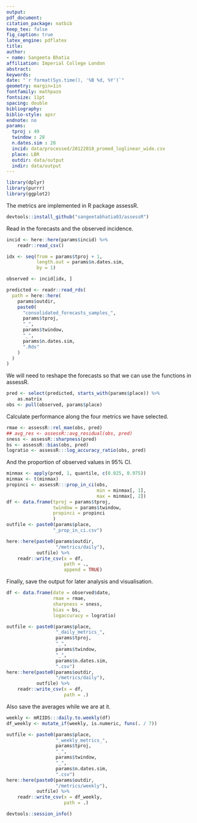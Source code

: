 ```yaml
---
output: 
pdf_document:
citation_package: natbib
keep_tex: false
fig_caption: true
latex_engine: pdflatex
title: 
author:
- name: Sangeeta Bhatia
affiliation: Imperial College London
abstract: 
keywords: 
date: "`r format(Sys.time(), '%B %d, %Y')`"
geometry: margin=1in
fontfamily: mathpazo
fontsize: 11pt
spacing: double
bibliography: 
biblio-style: apsr
endnote: no
params:
  tproj : 49
  twindow : 28
  n.dates.sim : 28
  incid: data/processed/20122018_promed_loglinear_wide.csv
  place: LBR
  outdir: data/output
  indir: data/output
---
```


```r
library(dplyr)
library(purrr)
library(ggplot2)
```
The metrics are implemented in R package assessR.

```r
devtools::install_github("sangeetabhatia03/assessR")
```

Read in the forecasts and the observed incidence.

```r
incid <- here::here(params$incid) %>%
    readr::read_csv()

idx <- seq(from = params$tproj + 1,
           length.out = params$n.dates.sim,
           by = 1)

observed <- incid[idx, ]

```

```r
predicted <- readr::read_rds(
  path = here::here(
    params$outdir,
    paste0(
      "consolidated_forecasts_samples_",
      params$tproj,
      "_",
      params$twindow,
      "_",
      params$n.dates.sim,
      ".Rds"
    )
  )
)
```
We will need to reshape the forecasts so that we can use the functions
in assessR.

```r

pred <- select(predicted, starts_with(params$place)) %>%
    as.matrix
obs <- pull(observed, params$place)
```

Calculate performance along the four metrics we have selected.

```r
rmae <- assessR::rel_mae(obs, pred)
## avg_res <- assessR::avg_residual(obs, pred)
sness <- assessR::sharpness(pred)
bs <- assessR::bias(obs, pred)
logratio <- assessR:::log_accuracy_ratio(obs, pred)
```

And the proportion of observed values in 95% CI.

```r
minmax <- apply(pred, 1, quantile, c(0.025, 0.975))
minmax <- t(minmax)
propinci <- assessR:::prop_in_ci(obs,
                                 min = minmax[, 1],
                                 max = minmax[, 2])
df <- data.frame(tproj = params$tproj,
                 twindow = params$twindow,
                 propinci = propinci
                 )
outfile <- paste0(params$place, 
                 "_prop_in_ci.csv")

here::here(paste0(params$outdir,
                  "/metrics/daily"),
           outfile) %>%
    readr::write_csv(x = df,
                     path = .,
                     append = TRUE)

```

Finally,  save the output for later analysis and visualisation.

```r
df <- data.frame(date = observed$date,
                 rmae = rmae,
                 sharpness = sness,
                 bias = bs,
                 logaccuracy = logratio)

outfile <- paste0(params$place, 
                  "_daily_metrics_",
                  params$tproj,
                  "_",
                  params$twindow,
                  "_",
                  params$n.dates.sim,
                  ".csv")
here::here(paste0(params$outdir,
                  "/metrics/daily"),
           outfile) %>%
    readr::write_csv(x = df,
                     path = .)

```

Also save the averages while we are at it.

```r
weekly <- mRIIDS:::daily.to.weekly(df)
df_weekly <- mutate_if(weekly, is.numeric, funs(. / 7))

outfile <- paste0(params$place, 
                  "_weekly_metrics_",
                  params$tproj,
                  "_",
                  params$twindow,
                  "_",
                  params$n.dates.sim,
                  ".csv")
here::here(paste0(params$outdir,
                  "/metrics/weekly"),
           outfile) %>%
    readr::write_csv(x = df_weekly,
                     path = .)

```

```r
devtools::session_info()
```
